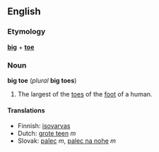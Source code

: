 == English ==
=== Etymology ===
'''[[big]]''' + '''[[toe]]'''

=== Noun ===
'''big toe''' (''plural'' '''big toes''')

#The largest of the [[toe]]s of the [[foot]] of a human.

==== Translations ====
*Finnish: [[isovarvas]]
*Dutch: [[grote teen]] ''m''
*Slovak: [[palec]] ''m'', [[palec na nohe]] ''m'' <!--this literal translation belongs on the Slovak page (''literally'' '''thumb on the foot''') -->